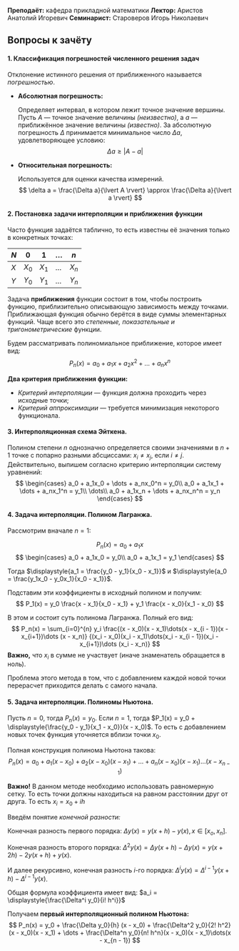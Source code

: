 **Преподаёт:** кафедра прикладной математики
**Лектор:** Аристов Анатолий Игоревич
**Семинарист:** Староверов Игорь Николаевич

## Вопросы к зачёту

#### 1. Классификация погрешностей численного решения задач

Отклонение истинного решения от приближенного называется *погрешностью*.

* **Абсолютная погрешность:**

  Определяет интервал, в котором лежит точное значение вершины.
  Пусть $A$ — точное значение величины *(неизвестно)*, а $a$ — приближённое значение величины *(известно)*. За абсолютную погрешность $\Delta$ принимается минимальное число $\Delta a$, удовлетворяющее условию:
  $$
  \Delta a \ge \lvert A - a \rvert
  $$
* **Относительная погрешность:**

  Используется для оценки качества измерений.
  $$
  \delta a = \frac{\Delta a}{\lvert A \rvert} \approx \frac{\Delta a}{\lvert a \rvert}
  $$
#### 2. Постановка задачи интерполяции и приближения функции

Часто функция задаётся таблично, то есть известны её значения только в конкретных точках:

| $N$ | $0$   | $1$   | $\dots$ | $n$   |
| --- | ----- | ----- | ------- | ----- |
| $X$ | $X_0$ | $X_1$ | $\dots$ | $X_n$ |
| $Y$ | $Y_0$ | $Y_1$ | $\dots$ | $Y_n$ |

Задача **приближения** функции состоит в том, чтобы построить функцию, приблизительно описывающую зависимость между точками. Приближающая функция обычно берётся в виде суммы элементарных функций. Чаще всего это *степенные, показательные и тригонометрические* функции.

Будем рассматривать полиномиальное приближение, которое имеет вид:
$$
P_n (x) = a_0 + a_1x + a_2 x^2 + \dots + a_n x^n
$$

**Два критерия приближения функции:**
* *Критерий интерполяции* — функция должна проходить через исходные точки;
* *Критерий аппроксимации* — требуется минимизация некоторого функционала.

#### 3. Интерполяционная схема Эйткена.

Полином степени $n$ однозначно определяется своими значениями в $n + 1$ точке с попарно разными абсциссами: $x_i \ne x_j$, если $i \ne j$. Действительно, выпишем согласно критерию интерполяции систему уравнений:
$$
\begin{cases}
a_0 + a_1x_0 + \dots + a_nx_0^n = y_0\\
a_0 + a_1x_1 + \dots + a_nx_1^n = y_1\\
\dots\\
a_0 + a_1x_n + \dots + a_nx_n^n = y_n
\end{cases}
$$

#### 4. Задача интерполяции. Полином Лагранжа.

Рассмотрим вначале $n = 1$:

$$
P_n(x) = a_0 + a_1x
$$
$$
\begin{cases}
a_0 + a_1x_0 = y_0\\
a_0 + a_1x_1 = y_1
\end{cases}
$$

Тогда $\displaystyle{a_1 = \frac{y_0 - y_1}{x_0 - x_1}}$ и $\displaystyle{a_0 = \frac{y_1x_0 - y_0x_1}{x_0 - x_1}}$.

Подставим эти коэффициенты в исходный полином и получим:
$$
P_1(x) = y_0 \frac{x - x_1}{x_0 - x_1} + y_1 \frac{x - x_0}{x_1 - x_0}
$$


В этом и состоит суть полинома Лагранжа. Полный его вид:
$$
P_n(x) = \sum_{i=0}^{n} y_i \frac{(x - x_0)(x - x_1)\dots(x - x_{i - 1})(x - x_{i+1})\dots (x - x_n)}
{(x_i - x_0)(x_i - x_1)\dots(x_i - x_{i - 1})(x_i - x_{i+1})\dots (x_i - x_n)}
$$
**Важно,** что $x_i$ в сумме не участвует (иначе знаменатель обращается в ноль).

Проблема этого метода в том, что с добавлением каждой новой точки перерасчет приходится делать с самого начала.

#### 5. Задача интерполяции. Полиномы Ньютона.

Пусть $n = 0$, тогда $P_n(x) = y_0$. Если $n = 1$, тогда $P_1(x) = y_0 + \displaystyle{\frac{y_0 - y_1}{x_1 - x_0}}(x - x_0)$. То есть с добавлением новых точек функция уточняется вблизи точки $x_0$.

Полная конструкция полинома Ньютона такова:
$$
P_n(x) = a_0 + a_1(x - x_0) + a_2(x - x_0)(x - x_1) + \dots + a_n(x - x_0)(x - x_1)\dots(x - x_{n-1})
$$

**Важно!** В данном методе необходимо использовать равномерную сетку. То есть точки должны находиться на равном расстоянии друг от друга. То есть $x_i = x_0 + ih$

Введём понятие *конечной разности:*

Конечная разность первого порядка: $\Delta y(x) = y(x+h) - y(x), x \in [x_o, x_n]$.

Конечная разность второго порядка: $\Delta^2 y(x) = \Delta y(x+h) - \Delta y(x) = y(x + 2h) - 2y(x+h) + y(x)$.

И далее рекурсивно, конечная разность $i$-го порядка: $\Delta^i y(x) = \Delta^{i-1} y(x+h) - \Delta^{i-1} y(x)$.

Общая формула коэффициента имеет вид: $a_i = \displaystyle{\frac{\Delta^i y_0}{i! h^i}}$

Получаем **первый интерполяционный полином Ньютона:**
$$
P_n(x) = y_0 + \frac{\Delta y_0}{h} (x - x_0) + \frac{\Delta^2 y_0}{2! h^2}(x - x_0)(x - x_1) + \dots + \frac{\Delta^n y_0}{n! h^n}(x - x_0)(x - x_1)\dots(x - x_{n - 1})
$$

